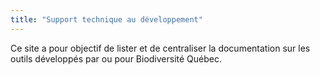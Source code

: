 ```yaml
---
title: "Support technique au développement"
---
```


Ce site a pour objectif de lister et de centraliser la documentation sur les outils développés par ou pour Biodiversité Québec.